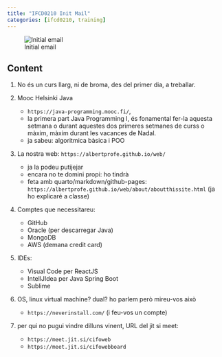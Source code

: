 ```yaml
---
title: "IFCD0210 Init Mail"
categories: [ifcd0210, training]
---
```


![Initial email](/images/home/gmail.png)

## Content

1. No és un curs llarg, ni de broma, des del primer dia, a treballar.

2. Mooc Helsinki Java
    - `https://java-programming.mooc.fi/`, 
    - la primera part Java Programming I, és fonamental fer-la aquesta setmana o durant aquestes dos primeres setmanes de curss o màxim, màxim durant les vacances de Nadal.
    - ja sabeu: algoritmica bàsica i POO
3. La nostra web: `https://albertprofe.github.io/web/`
    - ja la podeu putijejar
    - encara no te domini propi: ho tindrà
    - feta amb quarto/markdown/github-pages: `https://albertprofe.github.io/web/about/aboutthissite.html` (ja ho explicaré a classe)
4. Comptes que necessitareu:
    - GitHub
    - Oracle (per descarregar Java)
    - MongoDB
    - AWS (demana credit card)
5. IDEs:
    - Visual Code per ReactJS
    - IntellJIdea per Java Spring Boot
    - Sublime
6. OS, linux virtual machine? dual?  ho parlem però mireu-vos això
    - `https://neverinstall.com/` (i feu-vos un compte)
7. per qui no pugui vindre dilluns vinent, URL del jit si meet:
    - `https://meet.jit.si/cifoweb`
    - `https://meet.jit.si/cifowebboard`
    
    
